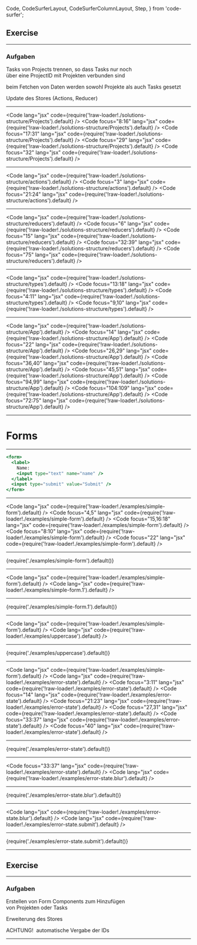 
  Code,
  CodeSurferLayout,
  CodeSurferColumnLayout,
  Step,
} from 'code-surfer';


## Exercise

---

### Aufgaben

<Appear>

Tasks von Projects trennen, so dass Tasks nur noch<br/>
über eine ProjectID mit Projekten verbunden sind

beim Fetchen von Daten werden sowohl Projekte als auch Tasks gesetzt

Update des Stores (Actions, Reducer)

</Appear>

---

<CodeSurferLayout>

<Code lang="jsx" code={require('!raw-loader!./solutions-structure/Projects').default} />
<Code focus="8:16" lang="jsx" code={require('!raw-loader!./solutions-structure/Projects').default} />
<Code focus="17:31" lang="jsx" code={require('!raw-loader!./solutions-structure/Projects').default} />
<Code focus="29" lang="jsx" code={require('!raw-loader!./solutions-structure/Projects').default} />
<Code focus="32" lang="jsx" code={require('!raw-loader!./solutions-structure/Projects').default} />

</CodeSurferLayout>

---

<CodeSurferLayout>

<Code lang="jsx" code={require('!raw-loader!./solutions-structure/actions').default} />
<Code focus="3" lang="jsx" code={require('!raw-loader!./solutions-structure/actions').default} />
<Code focus="21:24" lang="jsx" code={require('!raw-loader!./solutions-structure/actions').default} />

</CodeSurferLayout>

---

<CodeSurferLayout>

<Code lang="jsx" code={require('!raw-loader!./solutions-structure/reducers').default} />
<Code focus="6" lang="jsx" code={require('!raw-loader!./solutions-structure/reducers').default} />
<Code focus="15" lang="jsx" code={require('!raw-loader!./solutions-structure/reducers').default} />
<Code focus="32:39" lang="jsx" code={require('!raw-loader!./solutions-structure/reducers').default} />
<Code focus="75" lang="jsx" code={require('!raw-loader!./solutions-structure/reducers').default} />

</CodeSurferLayout>

---

<CodeSurferLayout>

<Code lang="jsx" code={require('!raw-loader!./solutions-structure/types').default} />
<Code focus="13:18" lang="jsx" code={require('!raw-loader!./solutions-structure/types').default} />
<Code focus="4:11" lang="jsx" code={require('!raw-loader!./solutions-structure/types').default} />
<Code focus="9,10" lang="jsx" code={require('!raw-loader!./solutions-structure/types').default} />

</CodeSurferLayout>

---

<CodeSurferLayout>

<Code lang="jsx" code={require('!raw-loader!./solutions-structure/App').default} />
<Code focus="14" lang="jsx" code={require('!raw-loader!./solutions-structure/App').default} />
<Code focus="22" lang="jsx" code={require('!raw-loader!./solutions-structure/App').default} />
<Code focus="26,29" lang="jsx" code={require('!raw-loader!./solutions-structure/App').default} />
<Code focus="36,40" lang="jsx" code={require('!raw-loader!./solutions-structure/App').default} />
<Code focus="45,51" lang="jsx" code={require('!raw-loader!./solutions-structure/App').default} />
<Code focus="94,99" lang="jsx" code={require('!raw-loader!./solutions-structure/App').default} />
<Code focus="104:109" lang="jsx" code={require('!raw-loader!./solutions-structure/App').default} />
<Code focus="72:75" lang="jsx" code={require('!raw-loader!./solutions-structure/App').default} />

</CodeSurferLayout>

---

# Forms

---

<CodeSurferLayout>

```jsx
<form>
  <label>
    Name:
    <input type="text" name="name" />
  </label>
  <input type="submit" value="Submit" />
</form>
```

</CodeSurferLayout>

---

<CodeSurferLayout>

<Code lang="jsx" code={require('!raw-loader!./examples/simple-form').default} />
<Code focus="4,5" lang="jsx" code={require('!raw-loader!./examples/simple-form').default} />
<Code focus="15,16:18" lang="jsx" code={require('!raw-loader!./examples/simple-form').default} />
<Code focus="8:10" lang="jsx" code={require('!raw-loader!./examples/simple-form').default} />
<Code focus="22" lang="jsx" code={require('!raw-loader!./examples/simple-form').default} />

</CodeSurferLayout>

---

<div style={{transform: 'scale(2)'}}>
{require('./examples/simple-form').default()}
</div>

---

<CodeSurferLayout>

<Code lang="jsx" code={require('!raw-loader!./examples/simple-form').default} />
<Code lang="jsx" code={require('!raw-loader!./examples/simple-form.1').default} />

</CodeSurferLayout>

---

<div style={{transform: 'scale(2)'}}>
{require('./examples/simple-form.1').default()}
</div>

---

<CodeSurferLayout>

<Code lang="jsx" code={require('!raw-loader!./examples/simple-form').default} />
<Code lang="jsx" code={require('!raw-loader!./examples/uppercase').default} />

</CodeSurferLayout>

---

<div style={{transform: 'scale(2)'}}>
{require('./examples/uppercase').default()}
</div>

---

<CodeSurferLayout>

<Code lang="jsx" code={require('!raw-loader!./examples/simple-form').default} />
<Code lang="jsx" code={require('!raw-loader!./examples/error-state').default} />
<Code focus="3:11" lang="jsx" code={require('!raw-loader!./examples/error-state').default} />
<Code focus="14" lang="jsx" code={require('!raw-loader!./examples/error-state').default} />
<Code focus="21:23" lang="jsx" code={require('!raw-loader!./examples/error-state').default} />
<Code focus="27,31" lang="jsx" code={require('!raw-loader!./examples/error-state').default} />
<Code focus="33:37" lang="jsx" code={require('!raw-loader!./examples/error-state').default} />
<Code focus="40" lang="jsx" code={require('!raw-loader!./examples/error-state').default} />

</CodeSurferLayout>

---

<div style={{transform: 'scale(2)'}}>
{require('./examples/error-state').default()}
</div>

---

<CodeSurferLayout>

<Code focus="33:37" lang="jsx" code={require('!raw-loader!./examples/error-state').default} />
<Code lang="jsx" code={require('!raw-loader!./examples/error-state.blur').default} />

</CodeSurferLayout>

---

<div style={{transform: 'scale(2)'}}>
{require('./examples/error-state.blur').default()}
</div>

---

<CodeSurferLayout>

<Code lang="jsx" code={require('!raw-loader!./examples/error-state.blur').default} />
<Code lang="jsx" code={require('!raw-loader!./examples/error-state.submit').default} />

</CodeSurferLayout>

---

<div style={{transform: 'scale(2)'}}>
{require('./examples/error-state.submit').default()}
</div>

---

## Exercise

---

### Aufgaben

<Appear>

Erstellen von Form Components zum Hinzufügen<br/>
von Projekten oder Tasks

Erweiterung des Stores

<span>
  <span style={{color: 'red', fontWeight: 'bold'}}>ACHTUNG!</span>&nbsp;
  automatische Vergabe der IDs
</span>

</Appear>

---
